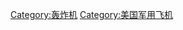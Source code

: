 {{Commonscat|Bomber aircraft of the United States}}

[[Category:轰炸机|Category:轰炸机]]
[[Category:美国军用飞机|Category:美国军用飞机]]